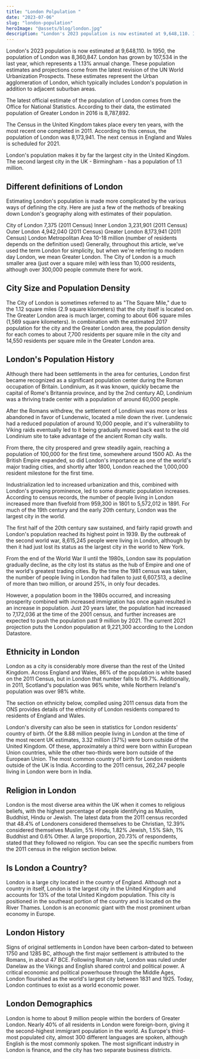 ```yaml
---
title: "London Polpulation "
date: "2023-07-06"
slug: "london-population"
heroImage: "@assets/blog/london.jpg"
description: "London's 2023 population is now estimated at 9,648,110. In 1950, the population of London was 8,360,847. London has grown by 107,534 in the last year"
---
```


London's 2023 population is now estimated at 9,648,110. In 1950, the population of London was 8,360,847. London has grown by 107,534 in the last year, which represents a 1.13% annual change. These population estimates and projections come from the latest revision of the UN World Urbanization Prospects. These estimates represent the Urban agglomeration of London, which typically includes London's population in addition to adjacent suburban areas.

The latest official estimate of the population of London comes from the Office for National Statistics. According to their data, the estimated population of Greater London in 2016 is 8,787,892.

The Census in the United Kingdom takes place every ten years, with the most recent one completed in 2011. According to this census, the population of London was 8,173,941. The next census in England and Wales is scheduled for 2021.

London's population makes it by far the largest city in the United Kingdom. The second largest city in the UK - Birmingham - has a population of 1.1 million.


<Chart/>


## Different definitions of London
Estimating London's population is made more complicated by the various ways of defining the city. Here are just a few of the methods of breaking down London's geography along with estimates of their population.

City of London 7,375 (2011 Census)
Inner London 3,231,901 (2011 Census)
Outer London 4,942,040 (2011 Census)
Greater London 8,173,941 (2011 Census)
London Metropolitan Area 10-18 million (number of residents depends on the definition used)
Generally, throughout this article, we've used the term London for simplicity, but when we're referring to modern day London, we mean Greater London. The City of London is a much smaller area (just over a square mile) with less than 10,000 residents, although over 300,000 people commute there for work.

## City Size and Population Density
The City of London is sometimes referred to as "The Square Mile," due to the 1.12 square miles (2.9 square kilometers) that the city itself is located on. The Greater London area is much larger, coming to about 606 square miles (1,569 square kilometers). In combination with the estimated 2017 population for the city and the Greater London area, the population density for each comes to about 7,700 residents per square mile in the city and 14,550 residents per square mile in the Greater London area.

## London's Population History
Although there had been settlements in the area for centuries, London first became recognized as a significant population center during the Roman occupation of Britain. Londinium, as it was known, quickly became the capital of Rome's Britannia province, and by the 2nd century AD, Londinium was a thriving trade center with a population of around 60,000 people.

After the Romans withdrew, the settlement of Londinium was more or less abandoned in favor of Lundenwic, located a mile down the river. Lundenwic had a reduced population of around 10,000 people, and it's vulnerability to Viking raids eventually led to it being gradually moved back east to the old Londinium site to take advantage of the ancient Roman city walls.

From there, the city prospered and grew steadily again, reaching a population of 100,000 for the first time, somewhere around 1500 AD. As the British Empire expanded, so did London's importance as one of the world's major trading cities, and shortly after 1800, London reached the 1,000,000 resident milestone for the first time.

Industrialization led to increased urbanization and this, combined with London's growing prominence, led to some dramatic population increases. According to census records, the number of people living in London increased more than fivefold from 959,300 in 1801 to 5,572,012 in 1891. For much of the 19th century and the early 20th century, London was the largest city in the world.

The first half of the 20th century saw sustained, and fairly rapid growth and London's population reached its highest point in 1939. By the outbreak of the second world war, 8,615,245 people were living in London, although by then it had just lost its status as the largest city in the world to New York.

From the end of the World War II until the 1980s, London saw its population gradually decline, as the city lost its status as the hub of Empire and one of the world's greatest trading cities. By the time the 1981 census was taken, the number of people living in London had fallen to just 6,607,513, a decline of more than two million, or around 25%, in only four decades.

However, a population boom in the 1980s occurred, and increasing prosperity combined with increased immigration has once again resulted in an increase in population. Just 20 years later, the population had increased to 7,172,036 at the time of the 2001 census, and further increases are expected to push the population past 9 million by 2021. The current 2021 projection puts the London population at 9,221,300 according to the London Datastore.

## Ethnicity in London
London as a city is considerably more diverse than the rest of the United Kingdom. Across England and Wales, 86% of the population is white based on the 2011 Census, but in London that number falls to 69.7%. Additionally, in 2011, Scotland's population was 96% white, while Northern Ireland's population was over 98% white.

The section on ethnicity below, compiled using 2011 census data from the ONS provides details of the ethnicity of London residents compared to residents of England and Wales.

London's diversity can also be seen in statistics for London residents' country of birth. Of the 8.88 million people living in London at the time of the most recent UK estimates, 3.32 million (37%) were born outside of the United Kingdom. Of these, approximately a third were born within European Union countries, while the other two-thirds were born outside of the European Union. The most common country of birth for London residents outside of the UK is India. According to the 2011 census, 262,247 people living in London were born in India.

## Religion in London
London is the most diverse area within the UK when it comes to religious beliefs, with the highest percentage of people identifying as Muslim, Buddhist, Hindu or Jewish. The latest data from the 2011 census recorded that 48.4% of Londoners considered themselves to be Christian, 12.39% considered themselves Muslim, 5% Hindu, 1.82% Jewish, 1.5% Sikh, 1% Buddhist and 0.6% Other. A large proportion, 20.73% of respondents, stated that they followed no religion. You can see the specific numbers from the 2011 census in the religion section below.

## Is London a Country?
London is a large city located in the country of England. Although not a country in itself, London is the largest city in the United Kingdom and accounts for 13% of the total United Kingdom population. This city is positioned in the southeast portion of the country and is located on the River Thames. London is an economic giant with the most prominent urban economy in Europe.

## London History
Signs of original settlements in London have been carbon-dated to between 1750 and 1285 BC, although the first major settlement is attributed to the Romans, in about 47 BCE. Following Roman rule, London was ruled under Danelaw as the Vikings and English shared control and political power. A critical economic and political powerhouse through the Middle Ages, London flourished as the world's largest city between 1831 and 1925. Today, London continues to exist as a world economic power.

## London Demographics
London is home to about 9 million people within the borders of Greater London. Nearly 40% of all residents in London were foreign-born, giving it the second-highest immigrant population in the world. As Europe's third-most populated city, almost 300 different languages are spoken, although English is the most commonly spoken. The most significant industry in London is finance, and the city has two separate business districts.